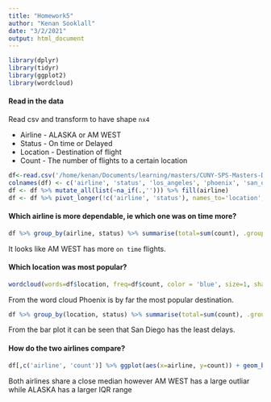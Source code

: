 ```yaml
---
title: "Homework5"
author: "Kenan Sooklall"
date: "3/2/2021"
output: html_document
---
```


```r
library(dplyr)
library(tidyr)
library(ggplot2)
library(wordcloud)
```

#### Read in the data 
Read csv and transform to have shape `nx4`

- Airline - ALASKA or AM WEST
- Status - On time or Delayed
- Location - Destination of flight
- Count - The number of flights to a certain location

```r
df<-read.csv('/home/kenan/Documents/learning/masters/CUNY-SPS-Masters-DS/DATA_607/homework/homework5/flightdata.csv', sep=',')
colnames(df) <- c('airline', 'status', 'los_angeles', 'phoenix', 'san_diego', 'san_francisco', 'seattle')
df <- df %>% mutate_all(list(~na_if(.,''))) %>% fill(airline)
df <- df %>% pivot_longer(!c('airline', 'status'), names_to='location', values_to='count')
```


#### Which airline is more dependable, ie which one was on time more?
```r
df %>% group_by(airline, status) %>% summarise(total=sum(count), .groups='drop') %>% ggplot(aes(x=airline, y=total, color=status)) + geom_point(aes(size=total))
```

It looks like AM WEST has more `on time` flights.

#### Which location was most popular?

```r
wordcloud(words=df$location, freq=df$count, color = 'blue', size=1, shape="rectangle", backgroundColor="white")
```

From the word cloud Phoenix is by far the most popular destination.

```r
df %>% group_by(location, status) %>% summarise(total=sum(count), .groups='drop') %>% ggplot(aes(x=location, y=total, fill=status)) + geom_col()
```

From the bar plot it can be seen that San Diego has the least delays.

#### How do the two airlines compare?

```r
df[,c('airline', 'count')] %>% ggplot(aes(x=airline, y=count)) + geom_boxplot()
```

Both airlines share a close median however AM WEST has a large outliar while ALASKA has a larger IQR range
